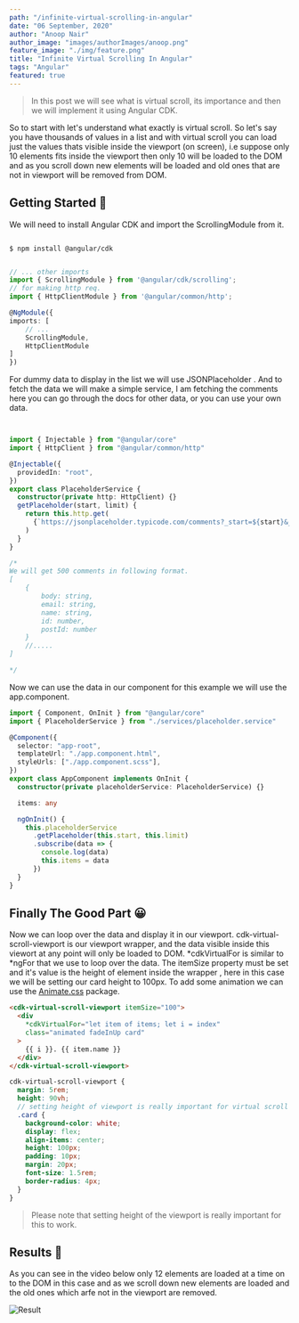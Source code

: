 ```yaml
---
path: "/infinite-virtual-scrolling-in-angular"
date: "06 September, 2020"
author: "Anoop Nair"
author_image: "images/authorImages/anoop.png"
feature_image: "./img/feature.png"
title: "Infinite Virtual Scrolling In Angular"
tags: "Angular"
featured: true
---
```


> In this post we will see what is virtual scroll, its importance and then we will implement it using Angular CDK.

So to start with let's understand what exactly is virtual scroll. So let's say you have thousands of values in a list and with virtual scroll you can load just the values thats visible inside the viewport (on screen), i.e suppose only 10 elements fits inside the viewport then only 10 will be loaded to the DOM and as you scroll down new elements will be loaded and old ones that are not in viewport will be removed from DOM.

## Getting Started 🚀

We will need to install Angular CDK and import the ScrollingModule from it.

<CodeTitle title="terminal" language="shell" />

```shell

$ npm install @angular/cdk

```

<CodeTitle title="app.module.ts" language="ts" />

```ts

// ... other imports
import { ScrollingModule } from '@angular/cdk/scrolling';
// for making http req.
import { HttpClientModule } from '@angular/common/http';

@NgModule({
imports: [
    // ...
    ScrollingModule,
    HttpClientModule
]
})

```

For dummy data to display in the list we will use JSONPlaceholder . And to fetch the data we will make a simple service, I am fetching the comments here you can go through the docs for other data, or you can use your own data.

<CodeTitle title="placeholder.service.ts" language="ts" />

```ts


import { Injectable } from "@angular/core"
import { HttpClient } from "@angular/common/http"

@Injectable({
  providedIn: "root",
})
export class PlaceholderService {
  constructor(private http: HttpClient) {}
  getPlaceholder(start, limit) {
    return this.http.get(
      {`https://jsonplaceholder.typicode.com/comments?_start=${start}&_limit=${limit}`}
    )
  }
}

/*
We will get 500 comments in following format.
[
    {
        body: string,
        email: string,
        name: string,
        id: number,
        postId: number
    }
    //.....
]

*/

```

Now we can use the data in our component for this example we will use the app.component.

<CodeTitle title="app.component.ts" language="ts" />

```ts
import { Component, OnInit } from "@angular/core"
import { PlaceholderService } from "./services/placeholder.service"

@Component({
  selector: "app-root",
  templateUrl: "./app.component.html",
  styleUrls: ["./app.component.scss"],
})
export class AppComponent implements OnInit {
  constructor(private placeholderService: PlaceholderService) {}

  items: any

  ngOnInit() {
    this.placeholderService
      .getPlaceholder(this.start, this.limit)
      .subscribe(data => {
        console.log(data)
        this.items = data
      })
  }
}
```

## Finally The Good Part 😀

Now we can loop over the data and display it in our viewport. cdk-virtual-scroll-viewport is our viewport wrapper, and the data visible inside this viewort at any point will only be loaded to DOM. *cdkVirtualFor is similar to *ngFor that we use to loop over the data. The itemSize property must be set and it's value is the height of element inside the wrapper , here in this case we will be setting our card height to 100px. To add some animation we can use the [Animate.css](https://www.npmjs.com/package/animate.css) package.

<CodeTitle title="app.component.html" language="html" />

```html
<cdk-virtual-scroll-viewport itemSize="100">
  <div
    *cdkVirtualFor="let item of items; let i = index"
    class="animated fadeInUp card"
  >
    {{ i }}. {{ item.name }}
  </div>
</cdk-virtual-scroll-viewport>
```

<CodeTitle title="app.component.scss" language="scss" />

```scss
cdk-virtual-scroll-viewport {
  margin: 5rem;
  height: 90vh;
  // setting height of viewport is really important for virtual scroll to work
  .card {
    background-color: white;
    display: flex;
    align-items: center;
    height: 100px;
    padding: 10px;
    margin: 20px;
    font-size: 1.5rem;
    border-radius: 4px;
  }
}
```

> Please note that setting height of the viewport is really important for this to work.

## Results 🎉

As you can see in the video below only 12 elements are loaded at a time on to the DOM in this case and as we scroll down new elements are loaded and the old ones which arfe not in the viewport are removed.

![Result](/gifs/infinite-virtual-scrolling-in-angular/result.gif)
